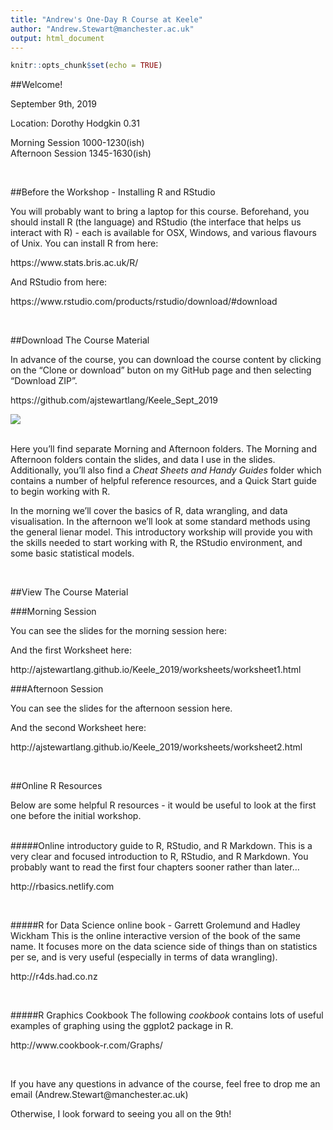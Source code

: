 ```yaml
---
title: "Andrew's One-Day R Course at Keele"
author: "Andrew.Stewart@manchester.ac.uk"
output: html_document
---
```


```r
knitr::opts_chunk$set(echo = TRUE)
```
##Welcome!

September 9th, 2019

Location: Dorothy Hodgkin 0.31

Morning Session 1000-1230(ish) <br>
Afternoon Session 1345-1630(ish)

<br>

##Before the Workshop - Installing R and RStudio

You will probably want to bring a laptop for this course.  Beforehand, you should install R (the language) and RStudio (the interface that helps us interact with R) - each is available for OSX, Windows, and various flavours of Unix. You can install R from here:

https://www.stats.bris.ac.uk/R/

And RStudio from here:

https://www.rstudio.com/products/rstudio/download/#download

<br>

##Download The Course Material

In advance of the course, you can download the course content by clicking on the "Clone or download" buton on my GitHub page and then selecting "Download ZIP". 

https://github.com/ajstewartlang/Keele_Sept_2019


![](icon.png)

<br>
Here you'll find separate Morning and Afternoon folders.  The Morning and Afternoon folders contain the slides, and data I use in the slides. Additionally, you'll also find a _Cheat Sheets and Handy Guides_ folder which contains a number of helpful reference resources, and a Quick Start guide to begin working with R.

In the morning we'll cover the basics of R, data wrangling, and data visualisation. In the afternoon we'll look at some standard methods using the general lienar model.  This introductory workship will provide you with the skills needed to start working with R, the RStudio environment, and some basic statistical models.

<br>

##View The Course Material

###Morning Session

You can see the slides for the morning session here:

And the first Worksheet here:

http://ajstewartlang.github.io/Keele_2019/worksheets/worksheet1.html

###Afternoon Session

You can see the slides for the afternoon session here.

And the second Worksheet here:

http://ajstewartlang.github.io/Keele_2019/worksheets/worksheet2.html

<br>

##Online R Resources

Below are some helpful R resources - it would be useful to look at the first one before the initial workshop.
<br><br>

#####Online introductory guide to R, RStudio, and R Markdown.
This is a very clear and focused introduction to R, RStudio, and R Markdown.  You probably want to read the first four chapters sooner rather than later...

http://rbasics.netlify.com

<br>

#####R for Data Science online book - Garrett Grolemund and Hadley Wickham
This is the online interactive version of the book of the same name.  It focuses more on the data science side of things than on statistics per se, and is very useful (especially in terms of data wrangling).

http://r4ds.had.co.nz

<br>

#####R Graphics Cookbook
The following _cookbook_ contains lots of useful examples of graphing using the ggplot2 package in R. 

http://www.cookbook-r.com/Graphs/

<br>

If you have any questions in advance of the course, feel free to drop me an email (Andrew.Stewart@manchester.ac.uk)

Otherwise, I look forward to seeing you all on the 9th!

